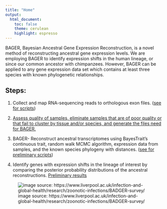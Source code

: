```yaml
---
title: "Home"
output:
  html_document:
    toc: false
    theme: cerulean
    highlight: espresso
---
```


BAGER, Bayesian Ancestral Gene Expression Reconstruction, is a novel method of reconstructing ancestral gene expression levels. We are employing BAGER to identify expression shifts in the human lineage, or since our common ancestor with chimpanzees. However, BAGER can be applied to any gene expression data set which contains at least three species with known phylogenetic relationships.

## Steps:

 1) Collect and map RNA-sequencing reads to orthologous exon files. ([see for scripts](https://github.com/erinfry6/RNASeqRealignAcrossPrimates))
 
 2) [Assess quality of samples, eliminate samples that are of poor quality or that fail to cluster by tissue and/or species, and generate the files need for BAGER.](PrepDataforBAGER.html)

 3) BAGER- Reconstruct ancestral transcriptomes using BayesTrait’s continuous trait, random walk MCMC algorithm, expression data from samples, and the known species phylogeny with distances. ([see for preliminary scripts](https://github.com/erinfry6/AncGeneExpReconstructionBT))

 4) Identify genes with expression shifts in the lineage of interest by comparing the posterior probability distributions of the ancestral reconstructions. [Preliminary results](BAGERAnalysis.html)

![image source: https://www.liverpool.ac.uk/infection-and-global-health/research/zoonotic-infections/BADGER-survey/](https://www.liverpool.ac.uk/media/livacuk/infectionandglobalhealth/BADGER.jpg)
